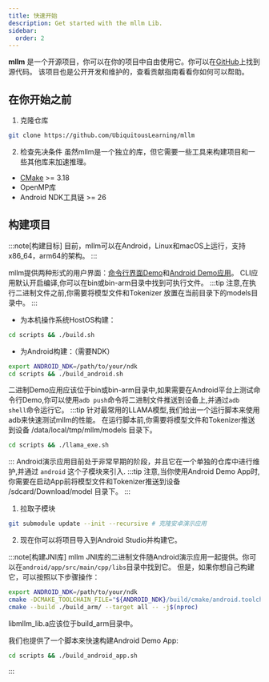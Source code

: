 ```yaml
---
title: 快速开始
description: Get started with the mllm Lib.
sidebar:
  order: 2
---
```



**mllm** 是一个开源项目，你可以在你的项目中自由使用它。你可以在[GitHub](https://github.com/UbiquitousLearning/mllm)上找到源代码。
该项目也是公开开发和维护的，查看贡献指南看看你如何可以帮助。
<LinkCard
  title="贡献指南"
  description="了解如何为mllm做出贡献。"
  href="./zh/contributing/contributing"
/>
## 在你开始之前

1. 克隆仓库
```bash
git clone https://github.com/UbiquitousLearning/mllm
```
2. 检查先决条件
虽然mllm是一个独立的库，但它需要一些工具来构建项目和一些其他库来加速推理。
 - [CMake](https://cmake.org/) >= 3.18
 - OpenMP库
 - Android NDK工具链 >= 26

## 构建项目

:::note[构建目标]
目前，mllm可以在Android，Linux和macOS上运行，支持x86_64，arm64的架构。
:::

mllm提供两种形式的用户界面：<ins>命令行界面Demo</ins>和<ins>Android Demo应用</ins>。
<Card title="为CLI演示构建" icon="laptop">
CLI应用默认开启编译,你可以在bin或bin-arm目录中找到可执行文件。
:::tip
注意,在执行二进制文件之前,你需要将模型文件和Tokenizer 放置在当前目录下的models目录中。
:::
* 为本机操作系统HostOS构建：
```bash
cd scripts && ./build.sh
```
* 为Android构建：（需要NDK）
```bash
export ANDROID_NDK=/path/to/your/ndk
cd scripts && ./build_android.sh
```
二进制Demo应用应该位于bin或bin-arm目录中,如果需要在Android平台上测试命令行Demo,你可以使用`adb push`命令将二进制文件推送到设备上,并通过`adb shell`命令运行它。
:::tip
针对最常用的LLAMA模型,我们给出一个运行脚本来使用adb来快速测试mllm的性能。
在运行脚本前,你需要将模型文件和Tokenizer推送到设备 /data/local/tmp/mllm/models 目录下。
```bash
cd scripts && ./llama_exe.sh
```
:::
</Card>
<Card title="为Android演示应用构建" icon="puzzle">
Android演示应用目前处于非常早期的阶段，并且它在一个单独的仓库中进行维护,并通过 `android` 这个子模块来引入.
:::tip
注意,当你使用Android Demo App时,你需要在启动App前将模型文件和Tokenizer推送到设备 /sdcard/Download/model 目录下。
:::
1. 拉取子模块
```bash
git submodule update --init --recursive # 克隆安卓演示应用
```
2. 现在你可以将项目导入到Android Studio并构建它。

:::note[构建JNI库]
mllm JNI库的二进制文件随Android演示应用一起提供。你可以在`android/app/src/main/cpp/libs`目录中找到它。
但是，如果你想自己构建它，可以按照以下步骤操作：
```bash
export ANDROID_NDK=/path/to/your/ndk
cmake -DCMAKE_TOOLCHAIN_FILE="${ANDROID_NDK}/build/cmake/android.toolchain.cmake" -DAPK=ON -DANDROID_ABI="arm64-v8a" -DANDROID_NDK="${ANDROID_NDK}" -DANDROID_PLATFORM=android-28 -B./build_arm/ .
cmake --build ./build_arm/ --target all -- -j$(nproc)
```
libmllm_lib.a应该位于build_arm目录中。

我们也提供了一个脚本来快速构建Android Demo App:
```bash
cd scripts && ./build_android_app.sh
```
:::

</Card>